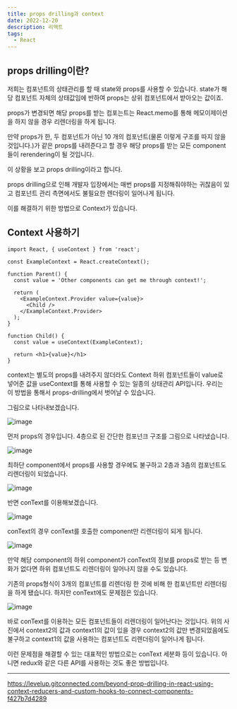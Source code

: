 ```yaml
---
title: props drilling과 context
date: 2022-12-20
description: 리액트
tags:
  - React
---
```


## props drilling이란?

저희는 컴포넌트의 상태관리를 할 때 state와 props를 사용할 수 있습니다. state가 해당 컴포넌트 자체의 상태값임에 반하여 props는 상위 컴포넌트에서 받아오는 값이죠.

props가 변경되면 해당 props를 받는 컴포는트는 React.memo를 통해 메모이제이션을 하지 않을 경우 리렌더링을 하게 됩니다.

만약 props가 한, 두 컴포넌트가 아닌 10 개의 컴포넌트(물론 이렇게 구조를 따지 않을 것입니다.)가 같은 props를 내려준다고 할 경우 해당 props를 받는 모든 component들이 rerendering이 될 것입니다.

이 상황을 보고 props drilling이라고 합니다.

props drilling으로 인해 개발자 입장에서는 매번 props를 지정해줘야하는 귀찮음이 있고 컴포넌트 관리 측면에서도 불필요한 렌더링이 일어나게 됩니다.

이를 해결하기 위한 방법으로 Context가 있습니다.

## Context 사용하기

```
import React, { useContext } from 'react';

const ExampleContext = React.createContext();

function Parent() {
  const value = 'Other components can get me through context!';

  return (
    <ExampleContext.Provider value={value}>
      <Child />
    </ExampleContext.Provider>
  );
}

function Child() {
  const value = useContext(ExampleContext);

  return <h1>{value}</h1>
}
```

context는 별도의 props를 내려주지 않더라도 Context 하위 컴포넌트들이 value로 넣어준 값을 useContext를 통해 사용할 수 있는 일종의 상태관리 API입니다. 우리는 이 방법을 통해서 props-drilling에서 벗어날 수 있습니다.

그림으로 나타내보겠습니다.

![image](./image1.png)

먼저 props의 경우입니다. 4층으로 된 간단한 컴포넌크 구조를 그림으로 나타냈습니다.

![image](./image2.png)

최하단 component에서 props를 사용할 경우에도 불구하고 2층과 3츰의 컴포넌트도 리렌더링이 되었습니다.

![image](./image3.png)

반면 conText를 이용해보겠습니다.

![image](./image4.png)

conText의 경우 conText를 호출한 component만 리렌더링이 되게 됩니다.

![image](./image5.png)

만약 해당 component의 하위 component가 conText의 정보를 props로 받는 등 변화가 없다면 하위 컴포넌트도 리렌더링이 일어나지 않을 수도 있습니다.

기존의 props형식이 3개의 컴포넌트를 리렌더링 한 것에 비해 한 컴포넌트만 리렌더링을 하게 됐습니다. 하지만 conText에도 문제점은 있습니다.

![image](./image6.png)

바로 conText를 이용하는 모든 컴포넌트들이 리렌더링이 일어난다는 것입니다. 위의 사진에서 context2의 값과 context1의 값이 있을 경우 context2의 값만 변경되었음에도 불구하고
context1의 값을 사용하는 컴포넌트도 리렌더링이 일어나게 됩니다.

이런 문제점을 해결할 수 있는 대표적인 방법으로는 conText 세분화 등이 있습니다. 아니면 redux와 같은 다른 API를 사용하는 것도 좋은 방법입니다.

---

https://levelup.gitconnected.com/beyond-prop-drilling-in-react-using-context-reducers-and-custom-hooks-to-connect-components-f427b7d4289
